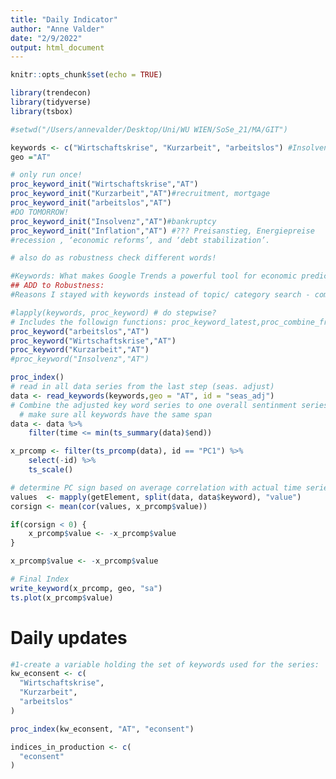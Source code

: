 ```yaml
---
title: "Daily Indicator"
author: "Anne Valder"
date: "2/9/2022"
output: html_document
---
```


```r
knitr::opts_chunk$set(echo = TRUE)
```

```r
library(trendecon)
library(tidyverse)
library(tsbox)

```


```r

#setwd("/Users/annevalder/Desktop/Uni/WU WIEN/SoSe_21/MA/GIT")

keywords <- c("Wirtschaftskrise", "Kurzarbeit", "arbeitslos") #Insolvenz
geo ="AT"

# only run once!
proc_keyword_init("Wirtschaftskrise","AT")
proc_keyword_init("Kurzarbeit","AT")#recruitment, mortgage
proc_keyword_init("arbeitslos","AT")
#DO TOMORROW!
proc_keyword_init("Insolvenz","AT")#bankruptcy
proc_keyword_init("Inflation","AT") #??? Preisanstieg, Energiepreise
#recession , ‘economic reforms’, and ‘debt stabilization’.

# also do as robustness check different words!

#Keywords: What makes Google Trends a powerful tool for economic predictions is its coverage of a large number of aspects of economic activity. Data about search behaviour can be informative about consumption (e.g. related to searches for “vehicles”, “households appliances”), labour markets (e.g.“recruitment”), housing (e.g. “real estate agency”, “mortgage”), business services (e.g.“venture capital”, “bankruptcy”), industrial activity (e.g. “maritime transport”, “agricultural equipment”) as well as economic sentiment (e.g. “recession”) and poverty (e.g. “food bank”). Signals about multiple facets of the economy can be aggregated to infer a timely picture of the macro economy.(OECD PAPER)
## ADD to Robustness:
#Reasons I stayed with keywords instead of topic/ category search - computational issues if consider Sampling problem porperly!!! OECD: the algorithm (a “neural network”) extracts relevant information from 250 Google Trends variables, that each aggregate information about searches by Google users for thousands a keywords
```

```r
#lapply(keywords, proc_keyword) # do stepwise? 
# Includes the followign functions: proc_keyword_latest,proc_combine_freq, proc_seas_adj
proc_keyword("arbeitslos","AT")
proc_keyword("Wirtschaftskrise","AT")
proc_keyword("Kurzarbeit","AT")
#proc_keyword("Insolvenz","AT")
```

```r

proc_index()
# read in all data series from the last step (seas. adjust)
data <- read_keywords(keywords,geo = "AT", id = "seas_adj")
# Combine the adjusted key word series to one overall sentinment series using PCA!
  # make sure all keywords have the same span
data <- data %>%
    filter(time <= min(ts_summary(data)$end))

x_prcomp <- filter(ts_prcomp(data), id == "PC1") %>%
    select(-id) %>%
    ts_scale()

# determine PC sign based on average correlation with actual time series
values  <- mapply(getElement, split(data, data$keyword), "value")
corsign <- mean(cor(values, x_prcomp$value))

if(corsign < 0) {
    x_prcomp$value <- -x_prcomp$value
}

x_prcomp$value <- -x_prcomp$value

# Final Index
write_keyword(x_prcomp, geo, "sa")
ts.plot(x_prcomp$value)

```
# Daily updates

```r
#1-create a variable holding the set of keywords used for the series:
kw_econsent <- c(
  "Wirtschaftskrise",
  "Kurzarbeit",
  "arbeitslos"
)

proc_index(kw_econsent, "AT", "econsent")

indices_in_production <- c(
  "econsent"
)
```

